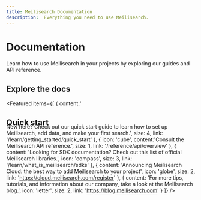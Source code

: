 ```yaml
---
title: Meilisearch Documentation
description:  Everything you need to use Meilisearch.
---
```


# Documentation

Learn how to use Meilisearch in your projects by exploring our guides and API reference.

## Explore the docs

<Featured items={[
  {
    content:'<h2 style="margin-bottom: -10px">Quick start</h2> New here? Check out our quick start guide to learn how to set up Meilisearch, add data, and make your first search.',
    size: 4,
    link: '/learn/getting_started/quick_start'
  },
  {
    icon: 'cube',
    content:'Consult the Meilisearch API reference.',
    size: 1,
    link: '/reference/api/overview'
  },
  {
    content: 'Looking for SDK documentation? Check out this list of official Meilisearch libraries.',
    icon: 'compass',
    size: 3,
    link: '/learn/what_is_meilisearch/sdks'
  },
  {
    content: 'Announcing Meilisearch Cloud: the best way to add Meilisearch to your project',
    icon: 'globe',
    size: 2,
    link: 'https://cloud.meilisearch.com/register'
  },
  {
    content:
      'For more tips, tutorials, and information about our company, take a look at the Meilisearch blog.',
    icon: 'letter',
    size: 2,
    link: 'https://blog.meilisearch.com'
  }
]} />
